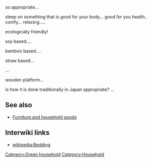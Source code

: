 {{copyedit}}
so appropriate...


sleep on something that is good for your body... good for you health.. comfy... relaxing.....


ecologically friendly! 


soy based.... 


bamboo based....


straw based...

...


wooden platform...


is how it is done traditionally in Japan appropriate? ...

== See also ==
* [[Furniture and household goods]]

== Interwiki links ==
* [[wikipedia:Bedding]]

{{stub}}

[[Category:Green household]]
[[Category:Household]]